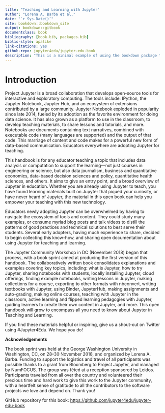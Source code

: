 ```yaml
---
title: "Teaching and Learning with Jupyter"
author: "Lorena A. Barba et al."
date: "`r Sys.Date()`"
site: bookdown::bookdown_site
output: bookdown::gitbook
documentclass: book
bibliography: [book.bib, packages.bib]
biblio-style: apalike
link-citations: yes
github-repo: jupyter4edu/jupyter-edu-book
description: "This is a minimal example of using the bookdown package to write a book. The output format for this example is bookdown::gitbook."
---
```


# Introduction {#intro}

Project Jupyter is a broad collaboration that develops open-source tools for interactive and exploratory computing. The tools include: IPython, the Jupyter Notebook, Jupyter Hub, and an ecosystem of extensions contributed by a large community. Jupyter Notebook exploded in popularity since late 2014, fueled by its adoption as the favorite environment for doing data science. It has also grown as a platform to use in the classroom, to develop teaching materials, to share lessons and tutorials, and more. Notebooks are documents containing text narratives, combined with executable code (many languages are supported) and the output of that code. This marriage of content and code makes for a powerful new form of data-based communication. Educators everywhere are adopting Jupyter for teaching.

This handbook is for any educator teaching a topic that includes data analysis or computation to support the learning—not just courses in engineering or science, but also data journalism, business and quantitative economics, data-based decision sciences and policy, quantitative health sciences, and others. It aims to give an entry point, and a broad overview of Jupyter in education. Whether you are already using Jupyter to teach, you have found learning materials built on Jupyter that piqued your curiosity, or have never heard of Jupyter, the material in this open book can help you empower your teaching with this new technology.

Educators newly adopting Jupyter can be overwhelmed by having to navigate the ecosystem of tools and content. They could study many examples, or consume myriad blog posts and talk videos to distill the patterns of good practices and technical solutions to best serve their students. Several early adopters, having much experience to share, decided to begin collecting this know-how, and sharing open documentation about using Jupyter for teaching and learning.

The Jupyter Community Workshop in DC (November 2018) began that process, with a book sprint aimed at producing the first version of this handbook. The collaboratively written book consolidates explanations and examples covering key topics, including: what is Jupyter, how to try Jupyter, sharing notebooks with students, locally installing Jupyter, cloud offerings, finding example notebooks, writing lessons in Jupyter, making collections for a course, exporting to other formats with nbconvert, writing textbooks with Jupyter, using Binder, JupyterHub, making assignments and auto-grading, making online courses, teaching with Jupyter in the classroom, active learning and flipped learning pedagogies with Jupyter, guiding learners to create their own content in Jupyter, and more. This open handbook will grow to encompass all you need to know about Jupyter in Teaching and Learning.

If you find these materials helpful or inspiring, give us a shout-out on Twitter using #Jupyter4Edu. We hope you do!


**Acknowledgements**

The book sprint was held at the George Washington University in Washington, DC, on 28–30 November 2018, and organized by Lorena A. Barba. Funding to support the logistics and travel of all participants was possible thanks to a grant from Bloomberg to Project Jupyter, and managed by NumFOCUS. The group was fêted at a reception sponsored by Leidos. Participants traveled from all over the country and volunteered their precious time and hard work to give this work to the Jupyter community, with a heartfelt sense of gratitude to all the contributors to the software projects we love and depend on. Thank you!

GitHub repository for this book: <https://github.com/jupyter4edu/jupyter-edu-book>
